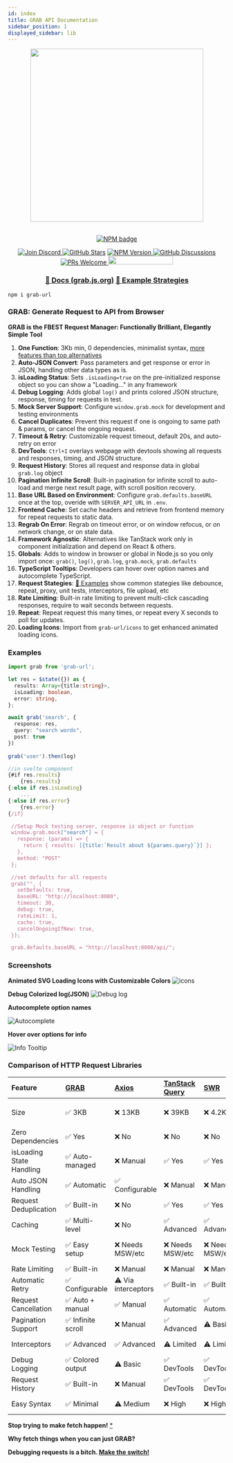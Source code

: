 ```yaml
---
id: index
title: GRAB API Documentation
sidebar_position: 1
displayed_sidebar: lib
---
```



<p align="center">
    <img width="400px" src="https://i.imgur.com/qrQWkeb.png" />
</p>
<p align="center">
    <br />
    <a href="https://npmjs.org/package/grab-url">
        <img src="https://i.imgur.com/ifE8SbX.png"
            alt="NPM badge" />
    </a>
</p>
<p align="center">
  <a href="https://discord.gg/SJdBqBz3tV">
      <img src="https://img.shields.io/discord/1110227955554209923.svg?label=Chat&logo=Discord&colorB=7289da&style=flat"
            alt="Join Discord" />
    </a>
     <a href="https://github.com/vtempest/GRAB-URL/discussions">
     <img alt="GitHub Stars" src="https://img.shields.io/github/stars/vtempest/GRAB-URL" /></a>
   <a href="https://npmjs.org/package/grab-url">
    <img alt="NPM Version" src="https://img.shields.io/npm/v/grab-url" />
  </a>
    <a href="https://github.com/vtempest/GRAB-URL/discussions">
    <img alt="GitHub Discussions"
        src="https://img.shields.io/github/discussions/vtempest/GRAB-URL" />
    </a>
    <a href="https://github.blog/developer-skills/github/beginners-guide-to-github-creating-a-pull-request/">
        <img src="https://img.shields.io/badge/PRs-welcome-brightgreen.svg" alt="PRs Welcome"/>
    </a>
    <a href="https://codespaces.new/vtempest/GRAB-URL">
    <img src="https://github.com/codespaces/badge.svg" width="150" height="20"/>
    </a>
</p>
<h3 align="center">
  <a href="https://grab.js.org"> 📑 Docs (grab.js.org)</a>
  <a href="https://grab.js.org/guide/Examples"> 🎯 Example Strategies </a>
</h3>

```
npm i grab-url
```

### GRAB: Generate Request to API from Browser

**GRAB is the FBEST Request Manager: Functionally Brilliant, Elegantly Simple Tool**
1. **One Function**: 3Kb min, 0 dependencies, minimalist syntax, [more features than top alternatives](https://grab.js.org/guide/Comparisons)
2. **Auto-JSON Convert**: Pass parameters and get response or error in JSON, handling other data types as is.
3. **isLoading Status**: Sets `.isLoading=true` on the pre-initialized response object so you can show a "Loading..." in any framework
4. **Debug Logging**: Adds global `log()` and prints colored JSON structure, response, timing for requests in test.
5. **Mock Server Support**: Configure `window.grab.mock` for development and testing environments
6. **Cancel Duplicates**: Prevent this request if one is ongoing to same path & params, or cancel the ongoing request.
7. **Timeout & Retry**: Customizable request timeout, default 20s, and auto-retry on error
8. **DevTools**: `Ctrl+I` overlays webpage with devtools showing all requests and responses, timing, and JSON structure.
9. **Request History**: Stores all request and response data in global `grab.log` object
10. **Pagination Infinite Scroll**: Built-in pagination for infinite scroll to auto-load and merge next result page, with scroll position recovery.
11. **Base URL Based on Environment**: Configure `grab.defaults.baseURL` once at the top, overide with `SERVER_API_URL` in `.env`.
12. **Frontend Cache**: Set cache headers and retrieve from frontend memory for repeat requests to static data.
13. **Regrab On Error**: Regrab on timeout error, or on window refocus, or on network change, or on stale data.
14. **Framework Agnostic**: Alternatives like TanStack work only in component initialization and depend on React & others.
15. **Globals**: Adds to window in browser or global in Node.js so you only import once: `grab()`, `log()`, `grab.log`, `grab.mock`, `grab.defaults`
16. **TypeScript Tooltips**: Developers can hover over option names and autocomplete TypeScript.
17. **Request Stategies**: [🎯 Examples](https://grab.js.org/guide/Examples) show common stategies like debounce, repeat, proxy, unit tests, interceptors, file upload, etc
18. **Rate Limiting**: Built-in rate limiting to prevent multi-click cascading responses, require to wait seconds between requests.
19. **Repeat**: Repeat request this many times, or repeat every X seconds to poll for updates.
20. **Loading Icons**: Import from `grab-url/icons` to get enhanced animated loading icons.

### Examples

```ts
import grab from 'grab-url';

let res = $state({}) as {
  results: Array<{title:string}>,
  isLoading: boolean,
  error: string,
};

await grab('search', {
  response: res,
  query: "search words",
  post: true
})
 
grab('user').then(log)

//in svelte component
{#if res.results}
    {res.results}
{:else if res.isLoading}
    ...
{:else if res.error}
    {res.error}
{/if}

 //Setup Mock testing server, response is object or function
 window.grab.mock["search"] = {
   response: (params) => {
     return { results: [{title:`Result about ${params.query}`}] };
   },
   method: "POST"
 };

 //set defaults for all requests
 grab("", { 
   setDefaults: true,
   baseURL: "http://localhost:8080",
   timeout: 30,
   debug: true,
   rateLimit: 1,
   cache: true,
   cancelOngoingIfNew: true,
 });

 grab.defaults.baseURL = "http://localhost:8080/api/";
```

### Screenshots

**Animated SVG Loading Icons with Customizable Colors**
![icons](https://i.imgur.com/OqpWya1.gif)

**Debug Colorized log(JSON)**
![Debug log](https://i.imgur.com/R8Qp6Vg.png)

**Autocomplete option names**

![Autocomplete](https://i.imgur.com/XlxILJ0.png)

**Hover over options for info**

![Info Tooltip](https://i.imgur.com/vV5jbZo.png)


### Comparison of HTTP Request Libraries

| Feature | [GRAB](https://github.com/vtempest/GRAB-URL) | [Axios](https://github.com/axios/axios) | [TanStack Query](https://github.com/TanStack/query) | [SWR](https://github.com/vercel/swr) | [Alova](https://github.com/alovajs/alova) | [SuperAgent](https://github.com/ladjs/superagent) | [Apisauce](https://github.com/infinitered/apisauce) | [Ky](https://github.com/sindresorhus/ky) |
| :-- | :-- | :-- | :-- | :-- | :-- | :-- | :-- | :-- | 
| Size | ✅ 3KB | ❌ 13KB | ❌ 39KB | ❌ 4.2KB | ⚠️ 4KB | ❌ 19KB | ❌ 15KB (with axios) | ⚠️ 4KB |
| Zero Dependencies | ✅ Yes | ❌ No | ❌ No | ❌ No | ✅ Yes | ❌ No | ❌ Needs Axios | ✅ Yes |
| isLoading State Handling | ✅ Auto-managed | ❌ Manual | ✅ Yes | ✅ Yes | ✅ Yes | ❌ Manual | ❌ Manual | ❌ Manual |
| Auto JSON Handling | ✅ Automatic | ✅ Configurable | ❌ Manual | ❌ Manual | ✅ Automatic | ✅ Automatic | ✅ Automatic | ✅ Automatic |
| Request Deduplication | ✅ Built-in | ❌ No | ✅ Yes | ✅ Yes | ✅ Yes | ❌ No | ❌ No | ❌ No |
| Caching | ✅ Multi-level | ❌ No | ✅ Advanced | ✅ Advanced | ✅ Multi-level | ❌ No | ❌ No | ❌ No |
| Mock Testing | ✅ Easy setup | ❌ Needs MSW/etc | ❌ Needs MSW/etc | ❌ Needs MSW/etc | ⚠️ Basic | ❌ Needs separate lib | ❌ Needs separate lib | ❌ Needs MSW/etc |
| Rate Limiting | ✅ Built-in | ❌ Manual | ❌ Manual | ❌ Manual | ⚠️ Basic | ❌ Manual | ❌ Manual | ❌ Manual |
| Automatic Retry | ✅ Configurable | ⚠️ Via interceptors | ✅ Built-in | ✅ Built-in | ✅ Built-in | ✅ Built-in | ❌ Manual | ✅ Built-in |
| Request Cancellation | ✅ Auto + manual | ✅ Manual | ✅ Automatic | ✅ Automatic | ✅ Manual | ✅ Manual | ✅ Manual | ✅ Manual |
| Pagination Support | ✅ Infinite scroll | ❌ Manual | ✅ Advanced | ⚠️ Basic | ✅ Built-in | ❌ Manual | ❌ Manual | ❌ Manual |
| Interceptors | ✅ Advanced | ✅ Advanced | ⚠️ Limited | ⚠️ Limited | ✅ Advanced | ✅ Plugins | ✅ Transforms | ✅ Hooks system |
| Debug Logging | ✅ Colored output | ⚠️ Basic | ✅ DevTools | ✅ DevTools | ⚠️ Basic | ⚠️ Basic | ⚠️ Basic | ⚠️ Basic |
| Request History | ✅ Built-in | ❌ Manual | ✅ DevTools | ✅ DevTools | ❌ Manual | ❌ Manual | ❌ Manual | ❌ Manual |
| Easy Syntax | ✅ Minimal | ⚠️ Medium | ❌ High | ❌ High | ⚠️ Medium | ⚠️ Medium | ✅ Low | ✅ Minimal |


**Stop trying to make fetch happen!** [*](https://knowyourmeme.com/memes/stop-trying-to-make-fetch-happen)

**Why fetch things when you can just GRAB?**

**Debugging requests is a bitch. [Make the switch!](https://grab.js.org/guide/Comparisons)**
